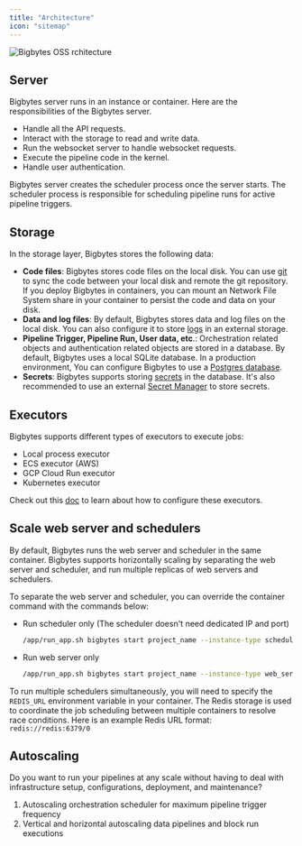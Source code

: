 ```yaml
---
title: "Architecture"
icon: "sitemap"
---
```



<ProBanner source="architecture" />

<Frame caption="Bigbytes architecture diagram">
  <img alt="Bigbytes OSS rchitecture" diagram src="https://github.com/digitranslab/assets/blob/main/bigbytes-architecture.png?raw=True" />
</Frame>


## Server

Bigbytes server runs in an instance or container. Here are the responsibilities of the Bigbytes server.
- Handle all the API requests.
- Interact with the storage to read and write data.
- Run the websocket server to handle websocket requests.
- Execute the pipeline code in the kernel.
- Handle user authentication.


Bigbytes server creates the scheduler process once the server starts. The scheduler process is responsible for
scheduling pipeline runs for active pipeline triggers.


## Storage

In the storage layer, Bigbytes stores the following data:
- **Code files**: Bigbytes stores code files on the local disk. You can use [git](/production/data-sync/git-integration) to sync the code between your local disk and remote the git repository. If you deploy Bigbytes in containers, you can mount an Network File System share in your container to persist the code and data on your disk.
- **Data and log files**: By default, Bigbytes stores data and log files on the local disk. You can also configure it to store [logs](/development/observability/logging#logging-to-external-destination) in an external storage.
- **Pipeline Trigger, Pipeline Run, User data, etc**.: Orchestration related objects and authentication related objects are stored in a database. By default, Bigbytes uses a local SQLite database. In a production environment, You can configure Bigbytes to use a [Postgres database](/production/configuring-production-settings/overview#databases).
- **Secrets**: Bigbytes supports storing [secrets](/development/variables/secrets) in the database. It's also recommended to use an external [Secret Manager](/production/deploying-to-cloud/secrets/AWS) to store secrets.

## Executors

Bigbytes supports different types of executors to execute jobs:
* Local process executor
* ECS executor (AWS)
* GCP Cloud Run executor
* Kubernetes executor

Check out this [doc](/production/configuring-production-settings/compute-resource#2-customize-the-compute-resource-of-the-bigbytes-executor) to learn about how to configure these executors.

## Scale web server and schedulers

By default, Bigbytes runs the web server and scheduler in the same container. Bigbytes supports horizontally scaling by separating the web server and scheduler,
and run multiple replicas of web servers and schedulers.

To separate the web server and scheduler, you can override the container command with the commands below:
* Run scheduler only (The scheduler doesn't need dedicated IP and port)
    ```bash
    /app/run_app.sh bigbytes start project_name --instance-type scheduler
    ```
* Run web server only
    ```bash
    /app/run_app.sh bigbytes start project_name --instance-type web_server
    ```

To run multiple schedulers simultaneously, you will need to specify the `REDIS_URL` environment variable in your container. The Redis storage is used to coordinate the job scheduling between multiple containers to resolve race conditions. Here is an example Redis URL format: `redis://redis:6379/0`

## Autoscaling

Do you want to run your pipelines at any scale without having to deal with infrastructure setup,
configurations, deployment, and maintenance?

1. Autoscaling orchestration scheduler for maximum pipeline trigger frequency
1. Vertical and horizontal autoscaling data pipelines and block run executions

<ProOnly source="autoscaling" />
